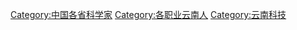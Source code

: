[[Category:中国各省科学家|Category:中国各省科学家]]
[[Category:各职业云南人|Category:各职业云南人]]
[[Category:云南科技|Category:云南科技]]
